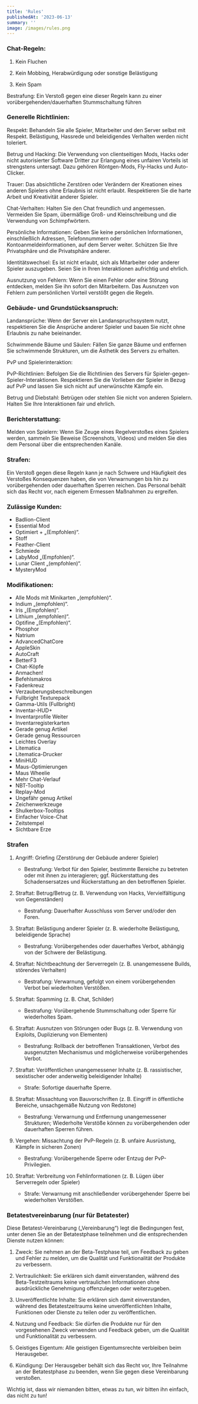 ```yaml
---
title: 'Rules'
publishedAt: '2023-06-13'
summary: ''
image: /images/rules.png
---
```


### Chat-Regeln:

1. Kein Fluchen

2. Kein Mobbing, Herabwürdigung oder sonstige Belästigung

3. Kein Spam

Bestrafung: Ein Verstoß gegen eine dieser Regeln kann zu einer vorübergehenden/dauerhaften Stummschaltung führen

### Generelle Richtlinien:

Respekt: Behandeln Sie alle Spieler, Mitarbeiter und den Server selbst mit Respekt. Belästigung, Hassrede und beleidigendes Verhalten werden nicht toleriert.

Betrug und Hacking: Die Verwendung von clientseitigen Mods, Hacks oder nicht autorisierter Software Dritter zur Erlangung eines unfairen Vorteils ist strengstens untersagt. Dazu gehören Röntgen-Mods, Fly-Hacks und Auto-Clicker.

Trauer: Das absichtliche Zerstören oder Verändern der Kreationen eines anderen Spielers ohne Erlaubnis ist nicht erlaubt. Respektieren Sie die harte Arbeit und Kreativität anderer Spieler.

Chat-Verhalten: Halten Sie den Chat freundlich und angemessen. Vermeiden Sie Spam, übermäßige Groß- und Kleinschreibung und die Verwendung von Schimpfwörtern.

Persönliche Informationen: Geben Sie keine persönlichen Informationen, einschließlich Adressen, Telefonnummern oder Kontoanmeldeinformationen, auf dem Server weiter. Schützen Sie Ihre Privatsphäre und die Privatsphäre anderer.

Identitätswechsel: Es ist nicht erlaubt, sich als Mitarbeiter oder anderer Spieler auszugeben. Seien Sie in Ihren Interaktionen aufrichtig und ehrlich.

Ausnutzung von Fehlern: Wenn Sie einen Fehler oder eine Störung entdecken, melden Sie ihn sofort den Mitarbeitern. Das Ausnutzen von Fehlern zum persönlichen Vorteil verstößt gegen die Regeln.

### Gebäude- und Grundstücksanspruch:

Landansprüche: Wenn der Server ein Landanspruchssystem nutzt, respektieren Sie die Ansprüche anderer Spieler und bauen Sie nicht ohne Erlaubnis zu nahe beieinander.

Schwimmende Bäume und Säulen: Fällen Sie ganze Bäume und entfernen Sie schwimmende Strukturen, um die Ästhetik des Servers zu erhalten.

PvP und Spielerinteraktion:

PvP-Richtlinien: Befolgen Sie die Richtlinien des Servers für Spieler-gegen-Spieler-Interaktionen. Respektieren Sie die Vorlieben der Spieler in Bezug auf PvP und lassen Sie sich nicht auf unerwünschte Kämpfe ein.

Betrug und Diebstahl: Betrügen oder stehlen Sie nicht von anderen Spielern. Halten Sie Ihre Interaktionen fair und ehrlich.

### Berichterstattung:

Melden von Spielern: Wenn Sie Zeuge eines Regelverstoßes eines Spielers werden, sammeln Sie Beweise (Screenshots, Videos) und melden Sie dies dem Personal über die entsprechenden Kanäle.

### Strafen:

Ein Verstoß gegen diese Regeln kann je nach Schwere und Häufigkeit des Verstoßes Konsequenzen haben, die von Verwarnungen bis hin zu vorübergehenden oder dauerhaften Sperren reichen. Das Personal behält sich das Recht vor, nach eigenem Ermessen Maßnahmen zu ergreifen.

### Zulässige Kunden:

- Badlion-Client
- Essential Mod
- Optimiert + „(Empfohlen)“.
- Stoff
- Feather-Client
- Schmiede
- LabyMod „(Empfohlen)“.
- Lunar Client „(empfohlen)“.
- MysteryMod

### Modifikationen:

- Alle Mods mit Minikarten „(empfohlen)“.
- Indium „(empfohlen)“.
- Iris „(Empfohlen)“.
- Lithium „(empfohlen)“.
- Optifine „(Empfohlen)“.
- Phosphor
- Natrium
- AdvancedChatCore
- AppleSkin
- AutoCraft
- BetterF3
- Chat-Köpfe
- Anmachen!
- Befehlsmakros
- Fadenkreuz
- Verzauberungsbeschreibungen
- Fullbright Texturepack
- Gamma-Utils (Fullbright)
- Inventar-HUD+
- Inventarprofile Weiter
- Inventarregisterkarten
- Gerade genug Artikel
- Gerade genug Ressourcen
- Leichtes Overlay
- Litematica
- Litematica-Drucker
- MiniHUD
- Maus-Optimierungen
- Maus Wheelie
- Mehr Chat-Verlauf
- NBT-Tooltip
- Replay-Mod
- Ungefähr genug Artikel
- Zeichenwerkzeuge
- Shulkerbox-Tooltips
- Einfacher Voice-Chat
- Zeitstempel
- Sichtbare Erze

### Strafen

1. Angriff: Griefing (Zerstörung der Gebäude anderer Spieler)

   - Bestrafung: Verbot für den Spieler, bestimmte Bereiche zu betreten oder mit ihnen zu interagieren; ggf. Rückerstattung des Schadensersatzes und Rückerstattung an den betroffenen Spieler.

2. Straftat: Betrug/Betrug (z. B. Verwendung von Hacks, Vervielfältigung von Gegenständen)

   - Bestrafung: Dauerhafter Ausschluss vom Server und/oder den Foren.

3. Straftat: Belästigung anderer Spieler (z. B. wiederholte Belästigung, beleidigende Sprache)

   - Bestrafung: Vorübergehendes oder dauerhaftes Verbot, abhängig von der Schwere der Belästigung.

4. Straftat: Nichtbeachtung der Serverregeln (z. B. unangemessene Builds, störendes Verhalten)

   - Bestrafung: Verwarnung, gefolgt von einem vorübergehenden Verbot bei wiederholten Verstößen.

5. Straftat: Spamming (z. B. Chat, Schilder)

   - Bestrafung: Vorübergehende Stummschaltung oder Sperre für wiederholtes Spam.

6. Straftat: Ausnutzen von Störungen oder Bugs (z. B. Verwendung von Exploits, Duplizierung von Elementen)

   - Bestrafung: Rollback der betroffenen Transaktionen, Verbot des ausgenutzten Mechanismus und möglicherweise vorübergehendes Verbot.

7. Straftat: Veröffentlichen unangemessener Inhalte (z. B. rassistischer, sexistischer oder anderweitig beleidigender Inhalte)

   - Strafe: Sofortige dauerhafte Sperre.

8. Straftat: Missachtung von Bauvorschriften (z. B. Eingriff in öffentliche Bereiche, unsachgemäße Nutzung von Redstone)

   - Bestrafung: Verwarnung und Entfernung unangemessener Strukturen; Wiederholte Verstöße können zu vorübergehenden oder dauerhaften Sperren führen.

9. Vergehen: Missachtung der PvP-Regeln (z. B. unfaire Ausrüstung, Kämpfe in sicheren Zonen)

   - Bestrafung: Vorübergehende Sperre oder Entzug der PvP-Privilegien.

10. Straftat: Verbreitung von Fehlinformationen (z. B. Lügen über Serverregeln oder Spieler)

    - Strafe: Verwarnung mit anschließender vorübergehender Sperre bei wiederholten Verstößen.

### Betatestvereinbarung (nur für Betatester)

Diese Betatest-Vereinbarung („Vereinbarung“) legt die Bedingungen fest, unter denen Sie an der Betatestphase teilnehmen und die entsprechenden Dienste nutzen können:

1. Zweck: Sie nehmen an der Beta-Testphase teil, um Feedback zu geben und Fehler zu melden, um die Qualität und Funktionalität der Produkte zu verbessern.

2. Vertraulichkeit: Sie erklären sich damit einverstanden, während des Beta-Testzeitraums keine vertraulichen Informationen ohne ausdrückliche Genehmigung offenzulegen oder weiterzugeben.

3. Unveröffentlichte Inhalte: Sie erklären sich damit einverstanden, während des Betatestzeitraums keine unveröffentlichten Inhalte, Funktionen oder Dienste zu teilen oder zu veröffentlichen.

4. Nutzung und Feedback: Sie dürfen die Produkte nur für den vorgesehenen Zweck verwenden und Feedback geben, um die Qualität und Funktionalität zu verbessern.

5. Geistiges Eigentum: Alle geistigen Eigentumsrechte verbleiben beim Herausgeber.

6. Kündigung: Der Herausgeber behält sich das Recht vor, Ihre Teilnahme an der Betatestphase zu beenden, wenn Sie gegen diese Vereinbarung verstoßen.

Wichtig ist, dass wir niemanden bitten, etwas zu tun, wir bitten ihn einfach, das nicht zu tun!
